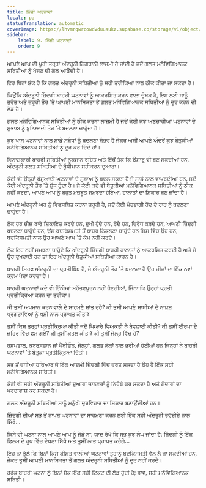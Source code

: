 ```yaml
---
title: ਨਿੱਜੀ ਘਟਨਾਵਾਂ
locale: pa
statusTranslation: automatic
coverImage: https://lhvmrqwrcowdvduuaukz.supabase.co/storage/v1/object/public/strapi-uploads/small_cover-tratado-de-psicologia-revolucionaria.webp-5e15e1cec4e0ebebcde5d7fc7565d8fd.webp
sidebar:
    label: 9. ਨਿੱਜੀ ਘਟਨਾਵਾਂ
    order: 9
---
```

ਆਪਣੇ ਆਪ ਦੀ ਪੂਰੀ ਤਰ੍ਹਾਂ ਅੰਦਰੂਨੀ ਨਿਗਰਾਨੀ ਲਾਜ਼ਮੀ ਹੋ ਜਾਂਦੀ ਹੈ ਜਦੋਂ ਗਲਤ ਮਨੋਵਿਗਿਆਨਕ ਸਥਿਤੀਆਂ ਨੂੰ ਖੋਜਣ ਦੀ ਗੱਲ ਆਉਂਦੀ ਹੈ।

ਇਹ ਬਿਨਾਂ ਸ਼ੱਕ ਹੈ ਕਿ ਗਲਤ ਅੰਦਰੂਨੀ ਸਥਿਤੀਆਂ ਨੂੰ ਸਹੀ ਤਰੀਕਿਆਂ ਨਾਲ ਠੀਕ ਕੀਤਾ ਜਾ ਸਕਦਾ ਹੈ।

ਕਿਉਂਕਿ ਅੰਦਰੂਨੀ ਜ਼ਿੰਦਗੀ ਬਾਹਰੀ ਘਟਨਾਵਾਂ ਨੂੰ ਆਕਰਸ਼ਿਤ ਕਰਨ ਵਾਲਾ ਚੁੰਬਕ ਹੈ, ਇਸ ਲਈ ਸਾਨੂੰ ਤੁਰੰਤ ਅਤੇ ਜ਼ਰੂਰੀ ਤੌਰ 'ਤੇ ਆਪਣੀ ਮਾਨਸਿਕਤਾ ਤੋਂ ਗਲਤ ਮਨੋਵਿਗਿਆਨਕ ਸਥਿਤੀਆਂ ਨੂੰ ਦੂਰ ਕਰਨ ਦੀ ਲੋੜ ਹੈ।

ਗਲਤ ਮਨੋਵਿਗਿਆਨਕ ਸਥਿਤੀਆਂ ਨੂੰ ਠੀਕ ਕਰਨਾ ਲਾਜ਼ਮੀ ਹੈ ਜਦੋਂ ਕੋਈ ਕੁਝ ਅਣਚਾਹੀਆਂ ਘਟਨਾਵਾਂ ਦੇ ਸੁਭਾਅ ਨੂੰ ਬੁਨਿਆਦੀ ਤੌਰ 'ਤੇ ਬਦਲਣਾ ਚਾਹੁੰਦਾ ਹੈ।

ਕੁਝ ਖਾਸ ਘਟਨਾਵਾਂ ਨਾਲ ਸਾਡੇ ਸਬੰਧਾਂ ਨੂੰ ਬਦਲਣਾ ਸੰਭਵ ਹੈ ਜੇਕਰ ਅਸੀਂ ਆਪਣੇ ਅੰਦਰੋਂ ਕੁਝ ਬੇਤੁਕੀਆਂ ਮਨੋਵਿਗਿਆਨਕ ਸਥਿਤੀਆਂ ਨੂੰ ਦੂਰ ਕਰ ਦਿੰਦੇ ਹਾਂ।

ਵਿਨਾਸ਼ਕਾਰੀ ਬਾਹਰੀ ਸਥਿਤੀਆਂ ਨੁਕਸਾਨ ਰਹਿਤ ਅਤੇ ਇੱਥੋਂ ਤੱਕ ਕਿ ਉਸਾਰੂ ਵੀ ਬਣ ਸਕਦੀਆਂ ਹਨ, ਅੰਦਰੂਨੀ ਗਲਤ ਸਥਿਤੀਆਂ ਦੇ ਬੁੱਧੀਮਾਨ ਸਹੀਕਰਨ ਦੁਆਰਾ।

ਕੋਈ ਵੀ ਉਨ੍ਹਾਂ ਬੇਸੁਆਦੀ ਘਟਨਾਵਾਂ ਦੇ ਸੁਭਾਅ ਨੂੰ ਬਦਲ ਸਕਦਾ ਹੈ ਜੋ ਸਾਡੇ ਨਾਲ ਵਾਪਰਦੀਆਂ ਹਨ, ਜਦੋਂ ਕੋਈ ਅੰਦਰੂਨੀ ਤੌਰ 'ਤੇ ਸ਼ੁੱਧ ਹੁੰਦਾ ਹੈ। ਜੋ ਕੋਈ ਕਦੇ ਵੀ ਬੇਤੁਕੀਆਂ ਮਨੋਵਿਗਿਆਨਕ ਸਥਿਤੀਆਂ ਨੂੰ ਠੀਕ ਨਹੀਂ ਕਰਦਾ, ਆਪਣੇ ਆਪ ਨੂੰ ਬਹੁਤ ਮਜ਼ਬੂਤ ​​ਸਮਝਦਾ ਹੋਇਆ, ਹਾਲਾਤਾਂ ਦਾ ਸ਼ਿਕਾਰ ਬਣ ਜਾਂਦਾ ਹੈ।

ਆਪਣੇ ਅੰਦਰੂਨੀ ਘਰ ਨੂੰ ਵਿਵਸਥਿਤ ਕਰਨਾ ਜ਼ਰੂਰੀ ਹੈ, ਜਦੋਂ ਕੋਈ ਮੰਦਭਾਗੀ ਹੋਂਦ ਦੇ ਰਾਹ ਨੂੰ ਬਦਲਣਾ ਚਾਹੁੰਦਾ ਹੈ।

ਲੋਕ ਹਰ ਚੀਜ਼ ਬਾਰੇ ਸ਼ਿਕਾਇਤ ਕਰਦੇ ਹਨ, ਦੁਖੀ ਹੁੰਦੇ ਹਨ, ਰੋਂਦੇ ਹਨ, ਵਿਰੋਧ ਕਰਦੇ ਹਨ, ਆਪਣੀ ਜ਼ਿੰਦਗੀ ਬਦਲਣਾ ਚਾਹੁੰਦੇ ਹਨ, ਉਸ ਬਦਕਿਸਮਤੀ ਤੋਂ ਬਾਹਰ ਨਿਕਲਣਾ ਚਾਹੁੰਦੇ ਹਨ ਜਿਸ ਵਿੱਚ ਉਹ ਹਨ, ਬਦਕਿਸਮਤੀ ਨਾਲ ਉਹ ਆਪਣੇ ਆਪ 'ਤੇ ਕੰਮ ਨਹੀਂ ਕਰਦੇ।

ਲੋਕ ਇਹ ਨਹੀਂ ਸਮਝਣਾ ਚਾਹੁੰਦੇ ਕਿ ਅੰਦਰੂਨੀ ਜ਼ਿੰਦਗੀ ਬਾਹਰੀ ਹਾਲਾਤਾਂ ਨੂੰ ਆਕਰਸ਼ਿਤ ਕਰਦੀ ਹੈ ਅਤੇ ਜੇ ਉਹ ਦੁਖਦਾਈ ਹਨ ਤਾਂ ਇਹ ਅੰਦਰੂਨੀ ਬੇਤੁਕੀਆਂ ਸਥਿਤੀਆਂ ਕਾਰਨ ਹੈ।

ਬਾਹਰੀ ਸਿਰਫ ਅੰਦਰੂਨੀ ਦਾ ਪ੍ਰਤੀਬਿੰਬ ਹੈ, ਜੋ ਅੰਦਰੂਨੀ ਤੌਰ 'ਤੇ ਬਦਲਦਾ ਹੈ ਉਹ ਚੀਜ਼ਾਂ ਦਾ ਇੱਕ ਨਵਾਂ ਕ੍ਰਮ ਪੈਦਾ ਕਰਦਾ ਹੈ।

ਬਾਹਰੀ ਘਟਨਾਵਾਂ ਕਦੇ ਵੀ ਇੰਨੀਆਂ ਮਹੱਤਵਪੂਰਨ ਨਹੀਂ ਹੋਣਗੀਆਂ, ਜਿੰਨਾ ਕਿ ਉਨ੍ਹਾਂ ਪ੍ਰਤੀ ਪ੍ਰਤੀਕ੍ਰਿਆ ਕਰਨ ਦਾ ਤਰੀਕਾ।

ਕੀ ਤੁਸੀਂ ਅਪਮਾਨ ਕਰਨ ਵਾਲੇ ਦੇ ਸਾਹਮਣੇ ਸ਼ਾਂਤ ਰਹੇ? ਕੀ ਤੁਸੀਂ ਆਪਣੇ ਸਾਥੀਆਂ ਦੇ ਨਾਖੁਸ਼ ਪ੍ਰਗਟਾਵਿਆਂ ਨੂੰ ਖੁਸ਼ੀ ਨਾਲ ਪ੍ਰਾਪਤ ਕੀਤਾ?

ਤੁਸੀਂ ਕਿਸ ਤਰ੍ਹਾਂ ਪ੍ਰਤੀਕ੍ਰਿਆ ਕੀਤੀ ਜਦੋਂ ਪਿਆਰੇ ਵਿਅਕਤੀ ਨੇ ਬੇਵਫ਼ਾਈ ਕੀਤੀ? ਕੀ ਤੁਸੀਂ ਈਰਖਾ ਦੇ ਜ਼ਹਿਰ ਵਿੱਚ ਫਸ ਗਏ? ਕੀ ਤੁਸੀਂ ਕਤਲ ਕੀਤਾ? ਕੀ ਤੁਸੀਂ ਜੇਲ੍ਹ ਵਿੱਚ ਹੋ?

ਹਸਪਤਾਲ, ਕਬਰਸਤਾਨ ਜਾਂ ਪੈਂਥੀਓਨ, ਜੇਲ੍ਹਾਂ, ਗਲਤ ਲੋਕਾਂ ਨਾਲ ਭਰੀਆਂ ਹੋਈਆਂ ਹਨ ਜਿਨ੍ਹਾਂ ਨੇ ਬਾਹਰੀ ਘਟਨਾਵਾਂ 'ਤੇ ਬੇਤੁਕਾ ਪ੍ਰਤੀਕ੍ਰਿਆ ਦਿੱਤੀ।

ਸਭ ਤੋਂ ਵਧੀਆ ਹਥਿਆਰ ਜੋ ਇੱਕ ਆਦਮੀ ਜ਼ਿੰਦਗੀ ਵਿੱਚ ਵਰਤ ਸਕਦਾ ਹੈ ਉਹ ਹੈ ਇੱਕ ਸਹੀ ਮਨੋਵਿਗਿਆਨਕ ਸਥਿਤੀ।

ਕੋਈ ਵੀ ਸਹੀ ਅੰਦਰੂਨੀ ਸਥਿਤੀਆਂ ਦੁਆਰਾ ਜਾਨਵਰਾਂ ਨੂੰ ਨਿਹੱਥੇ ਕਰ ਸਕਦਾ ਹੈ ਅਤੇ ਗੱਦਾਰਾਂ ਦਾ ਪਰਦਾਫਾਸ਼ ਕਰ ਸਕਦਾ ਹੈ।

ਗਲਤ ਅੰਦਰੂਨੀ ਸਥਿਤੀਆਂ ਸਾਨੂੰ ਮਨੁੱਖੀ ਦੁਰਵਿਹਾਰ ਦਾ ਸ਼ਿਕਾਰ ਬਣਾਉਂਦੀਆਂ ਹਨ।

ਜ਼ਿੰਦਗੀ ਦੀਆਂ ਸਭ ਤੋਂ ਨਾਖੁਸ਼ ਘਟਨਾਵਾਂ ਦਾ ਸਾਹਮਣਾ ਕਰਨ ਲਈ ਇੱਕ ਸਹੀ ਅੰਦਰੂਨੀ ਰਵੱਈਏ ਨਾਲ ਸਿੱਖੋ...

ਕਿਸੇ ਵੀ ਘਟਨਾ ਨਾਲ ਆਪਣੇ ਆਪ ਨੂੰ ਜੋੜੋ ਨਾ; ਯਾਦ ਰੱਖੋ ਕਿ ਸਭ ਕੁਝ ਲੰਘ ਜਾਂਦਾ ਹੈ; ਜ਼ਿੰਦਗੀ ਨੂੰ ਇੱਕ ਫ਼ਿਲਮ ਦੇ ਰੂਪ ਵਿੱਚ ਦੇਖਣਾ ਸਿੱਖੋ ਅਤੇ ਤੁਸੀਂ ਲਾਭ ਪ੍ਰਾਪਤ ਕਰੋਗੇ...

ਇਹ ਨਾ ਭੁੱਲੋ ਕਿ ਬਿਨਾਂ ਕਿਸੇ ਕੀਮਤ ਵਾਲੀਆਂ ਘਟਨਾਵਾਂ ਤੁਹਾਨੂੰ ਬਦਕਿਸਮਤੀ ਵੱਲ ਲੈ ਜਾ ਸਕਦੀਆਂ ਹਨ, ਜੇਕਰ ਤੁਸੀਂ ਆਪਣੀ ਮਾਨਸਿਕਤਾ ਤੋਂ ਗਲਤ ਅੰਦਰੂਨੀ ਸਥਿਤੀਆਂ ਨੂੰ ਦੂਰ ਨਹੀਂ ਕਰਦੇ।

ਹਰੇਕ ਬਾਹਰੀ ਘਟਨਾ ਨੂੰ ਬਿਨਾਂ ਸ਼ੱਕ ਇੱਕ ਸਹੀ ਟਿਕਟ ਦੀ ਲੋੜ ਹੁੰਦੀ ਹੈ; ਭਾਵ, ਸਹੀ ਮਨੋਵਿਗਿਆਨਕ ਸਥਿਤੀ।

